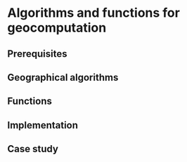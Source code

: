 # Algorithms and functions for geocomputation

## Prerequisites {-}

## Geographical algorithms

## Functions

## Implementation

## Case study